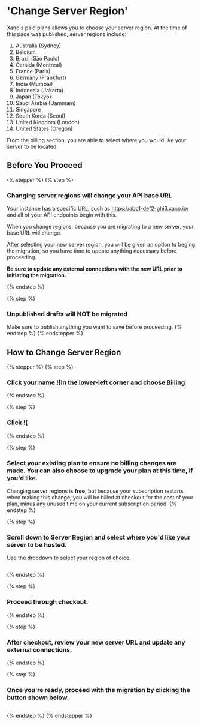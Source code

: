 # 'Change Server Region'

Xano's paid plans allows you to choose your server region. At the time of this page was published, server regions include:

1. Australia (Sydney)
2. Belgium
3. Brazil (São Paulo)
4. Canada (Montreal)
5. France (Paris)
6. Germany (Frankfurt)
7. India (Mumbai)
8. Indonesia (Jakarta)
9. Japan (Tokyo)
10. Saudi Arabia (Dammam)
11. Singapore
12. South Korea (Seoul)
13. United Kingdom (London)
14. United States (Oregon)

From the billing section, you are able to select where you would like your server to be located.

## Before You Proceed

{% stepper %}
{% step %}
### Changing server regions will change your API base URL

Your instance has a specific URL, such as https://abc1-def2-ghi3.xano.io/ and all of your API endpoints begin with this.

When you change regions, because you are migrating to a new server, your base URL will change.

After selecting your new server region, you will be given an option to beging the migration, so you have time to update anything necessary before proceeding.

<Warning>

**Be sure to update any external connections with the new URL prior to initiating the migration.**

</Warning>
{% endstep %}

{% step %}
### Unpublished drafts will NOT be migrated

Make sure to publish anything you want to save before proceeding.
{% endstep %}
{% endstepper %}



## How to Change Server Region

{% stepper %}
{% step %}
### Click your name ![[](<../../.gitbook/assets/CleanShot 2025-02-06 at 05.41.23.png>)in the lower-left corner and choose Billing


{% endstep %}

{% step %}
### Click ![[](<../../.gitbook/assets/CleanShot 2025-02-06 at 05.42.01.png>)


{% endstep %}

{% step %}
### Select your existing plan to ensure no billing changes are made. You can also choose to upgrade your plan at this time, if you'd like.

Changing server regions is **free**, but because your subscription restarts when making this change, you will be billed at checkout for the cost of your plan, minus any unused time on your current subscription period.
{% endstep %}

{% step %}
### Scroll down to Server Region and select where you'd like your server to be hosted.

Use the dropdown to select your region of choice.

<figure><img src="../..//assets/CleanShot 2025-02-06 at 05.44.54.png" alt=""><figcaption></figcaption></figure>
{% endstep %}

{% step %}
### Proceed through checkout.


{% endstep %}

{% step %}
### After checkout, review your new server URL and update any external connections.


{% endstep %}

{% step %}
### Once you're ready, proceed with the migration by clicking the button shown below.

<figure><img src="../..//assets/image (82).png" alt=""><figcaption></figcaption></figure>
{% endstep %}
{% endstepper %}
